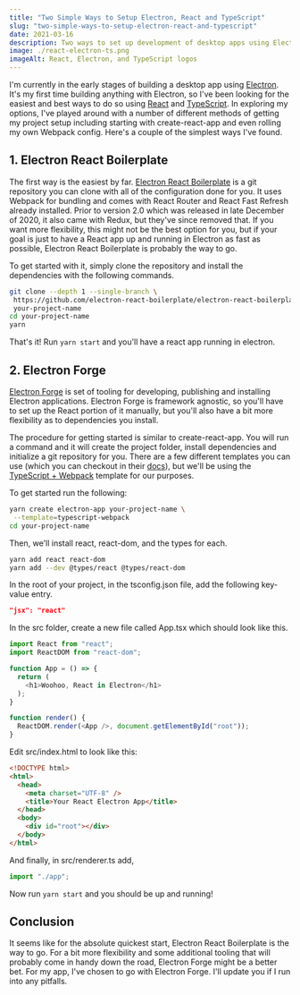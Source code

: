 ```yaml
---
title: "Two Simple Ways to Setup Electron, React and TypeScript"
slug: "two-simple-ways-to-setup-electron-react-and-typescript"
date: 2021-03-16
description: Two ways to set up development of desktop apps using Electron, React, and TypeScript together. I show you how to set up both Electron React Boilerplage and Electron Forge.
image: ./react-electron-ts.png
imageAlt: React, Electron, and TypeScript logos
---
```


I'm currently in the early stages of building a desktop app using [Electron](https://www.electronjs.org/). It's my first time building anything with Electron, so I've been looking for the easiest and best ways to do so using [React](https://reactjs.org/) and [TypeScript](https://www.typescriptlang.org/). In exploring my options, I've played around with a number of different methods of getting my project setup including starting with create-react-app and even rolling my own Webpack config. Here's a couple of the simplest ways I've found.

## 1. Electron React Boilerplate

The first way is the easiest by far. [Electron React Boilerplate](https://github.com/electron-react-boilerplate/electron-react-boilerplate) is a git repository you can clone with all of the configuration done for you. It uses Webpack for bundling and comes with React Router and React Fast Refresh already installed. Prior to version 2.0 which was released in late December of 2020, it also came with Redux, but they've since removed that. If you want more flexibility, this might not be the best option for you, but if your goal is just to have a React app up and running in Electron as fast as possible, Electron React Boilerplate is probably the way to go.

To get started with it, simply clone the repository and install the dependencies with the following commands.

```bash
git clone --depth 1 --single-branch \
 https://github.com/electron-react-boilerplate/electron-react-boilerplate.git \
 your-project-name
cd your-project-name
yarn
```

That's it! Run `yarn start` and you'll have a react app running in electron.

## 2. Electron Forge

[Electron Forge](https://www.electronforge.io/) is set of tooling for developing, publishing and installing Electron applications. Electron Forge is framework agnostic, so you'll have to set up the React portion of it manually, but you'll also have a bit more flexibility as to dependencies you install.

The procedure for getting started is similar to create-react-app. You will run a command and it will create the project folder, install dependencies and initialize a git repository for you. There are a few different templates you can use (which you can checkout in their [docs](https://www.electronforge.io/)), but we'll be using the [TypeScript + Webpack](https://www.electronforge.io/templates/typescript-+-webpack-template) template for our purposes.

To get started run the following:

```bash
yarn create electron-app your-project-name \
 --template=typescript-webpack
cd your-project-name
```

Then, we'll install react, react-dom, and the types for each.

```bash
yarn add react react-dom
yarn add --dev @types/react @types/react-dom
```

In the root of your project, in the tsconfig.json file, add the following key-value entry.

```json
"jsx": "react"
```

In the src folder, create a new file called App.tsx which should look like this.

```js
import React from "react";
import ReactDOM from "react-dom";

function App = () => {
  return (
    <h1>Woohoo, React in Electron</h1>
  );
}

function render() {
  ReactDOM.render(<App />, document.getElementById("root"));
}
```

Edit src/index.html to look like this:

```html
<!DOCTYPE html>
<html>
  <head>
    <meta charset="UTF-8" />
    <title>Your React Electron App</title>
  </head>
  <body>
    <div id="root"></div>
  </body>
</html>
```

And finally, in src/renderer.ts add,

```js
import "./app";
```

Now run `yarn start` and you should be up and running!

## Conclusion

It seems like for the absolute quickest start, Electron React Boilerplate is the way to go. For a bit more flexibility and some additional tooling that will probably come in handy down the road, Electron Forge might be a better bet. For my app, I've chosen to go with Electron Forge. I'll update you if I run into any pitfalls.
